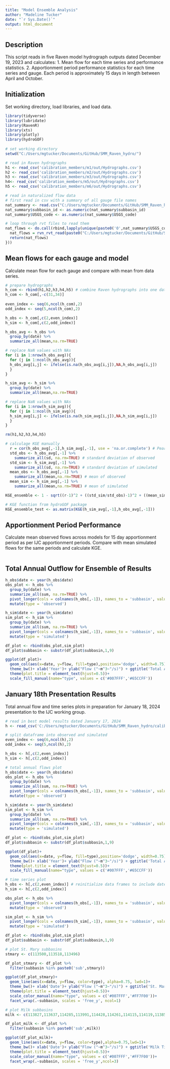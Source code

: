 ```yaml
---
title: "Model Ensemble Analysis"
author: "Madeline Tucker"
date: "`r Sys.Date()`"
output: html_document
---
```


## Description

This script reads in five Raven model hydrograph outputs dated December 19, 2023 
and calculates:
1. Mean flow for each time series and performance statistics.
2. Apportionment period performance statistics for each time series and gauge. 
   Each period is approximately 15 days in length between April and October.
   
## Initialization

Set working directory, load libraries, and load data.

```r
library(tidyverse)
library(lubridate)
library(RavenR)
library(xts)
library(plotly)
library(hydroGOF)
 
# set working directory
setwd("C:/Users/mgtucker/Documents/GitHub/SMM_Raven_hydro/")

# read in Raven hydrographs
h1 <- read_csv('calibration_members/m1/out/Hydrographs.csv')
h2 <- read_csv('calibration_members/m2/out/Hydrographs.csv')
h3 <- read_csv('calibration_members/m3/out/Hydrographs.csv')
h4<- read_csv('calibration_members/m5/out/Hydrographs.csv')
h5 <- read_csv('calibration_members/m6/out/Hydrographs.csv')

# read in naturalized flow data
# first read in csv with a summary of all gauge file names
nat_summary <- read.csv("C:/Users/mgtucker/Documents/GitHub/SMM_Raven_hydro/tables/naturalized_flows_summary.csv")
nat_summary$subbasin_id <- as.numeric(nat_summary$subbasin_id)
nat_summary$USGS_code <- as.numeric(nat_summary$USGS_code)

# loop through rvt files to read them
nat_flows <- do.call(rbind,lapply(unique(paste0('0',nat_summary$USGS_code)),function(id){
  nat_flows = rvn_rvt_read(paste0("C:/Users/mgtucker/Documents/GitHub/SMM_Raven_hydro/model/obs/naturalized/st_",id,".rvt"))
  return(nat_flows)
}))

```
   
## Mean flows for each gauge and model

Calculate mean flow for each gauge and compare with mean from data series.

```r
# prepare hydrographs
h_com <- rbind(h1,h2,h3,h4,h5) # combine Raven hydrographs into one data frame
h_com <- h_com[,-c(31,34)]
  
even_index <- seq(6,ncol(h_com),2)
odd_index <- seq(5,ncol(h_com),2)

h_obs <- h_com[,c(2,even_index)]
h_sim <- h_com[,c(2,odd_index)]

h_obs_avg <- h_obs %>%
  group_by(date) %>%
  summarize_all(mean,na.rm=TRUE)

# replace NaN values with NAs
for (i in 1:nrow(h_obs_avg)){
  for (j in 1:ncol(h_obs_avg)){
  h_obs_avg[i,j] <- ifelse(is.na(h_obs_avg[i,j]),NA,h_obs_avg[i,j])
  }
}

h_sim_avg <- h_sim %>%
  group_by(date) %>%
  summarize_all(mean,na.rm=TRUE)

# replace NaN values with NAs
for (i in 1:nrow(h_sim_avg)){
  for (j in 1:ncol(h_sim_avg)){
  h_sim_avg[i,j] <- ifelse(is.na(h_sim_avg[i,j]),NA,h_sim_avg[i,j])
  }
}

rm(h1,h2,h3,h4,h5)

# calculage KGE manually
  r = cor(h_obs_avg[,-1],h_sim_avg[,-1], use = 'na.or.complete') # Pearson correlation coefficient
  std_obs <- h_obs_avg[,-1] %>%
    summarize_all(sd, na.rm=TRUE) # standard deviation of observed
  std_sim <- h_sim_avg[,-1] %>%
    summarize_all(sd, na.rm=TRUE) # standard deviation of simulated
  mean_obs <- h_obs_avg[,-1] %>%
    summarize_all(mean,na.rm=TRUE) # mean of observed
  mean_sim <- h_sim_avg[,-1] %>%
    summarize_all(mean,na.rm=TRUE) # mean of simulated

KGE_ensemble <- 1 - sqrt((r-1)^2 + ((std_sim/std_obs)-1)^2 + ((mean_sim/mean_obs)-1)^2) # KGE formula

# KGE function from hydroGOF package
KGE_ensemble_test <- as.matrix(KGE(h_sim_avg[,-1],h_obs_avg[,-1])) 


```

## Apportionment Period Performance

Calculate mean observed flows across models for 15 day apportionment period as per IJC apportionment periods.
Compare with mean simulated flows for the same periods and calculate KGE.

```r

```


## Total Annual Outflow for Ensemble of Results

```r
h_obs$date <- year(h_obs$date)
obs_plot <- h_obs %>%
  group_by(date) %>%
  summarize_all(sum, na.rm=TRUE) %>%
  pivot_longer(cols = colnames(h_obs[,-1]), names_to = 'subbasin', values_to = 'flow')%>%
  mutate(type = 'observed')

h_sim$date <- year(h_sim$date)
sim_plot <- h_sim %>%
  group_by(date) %>%
  summarize_all(sum, na.rm=TRUE) %>%
  pivot_longer(cols = colnames(h_sim[,-1]), names_to = 'subbasin', values_to = 'flow')%>%
  mutate(type = 'simulated')

df_plot <- rbind(obs_plot,sim_plot)
df_plot$subbasin <- substr(df_plot$subbasin,1,9)

ggplot(df_plot)+
  geom_col(aes(x=date, y=flow, fill=type),position='dodge', width=0.75)+
  theme_bw()+ xlab('Year')+ ylab("Flow ("~m^3~"/s)") + ggtitle('Total Annual Flows')+
  theme(plot.title = element_text(hjust=0.5))+
  scale_fill_manual(name="type", values = c('#007FFF','#65CCFF'))

```
## January 18th Presentation Results

Total annual flow and time series plots in preparation for January 18, 2024 presentation to the IJC working group.

```r
# read in best model results dated January 17, 2024
h <- read_csv('C:/Users/mgtucker/Documents/GitHub/SMM_Raven_hydro/calibration/best_model/outputs/Hydrographs.csv')

# split dataframe into observed and simulated
even_index <- seq(6,ncol(h),2)
odd_index <- seq(5,ncol(h),2)

h_obs <- h[,c(2,even_index)]
h_sim <- h[,c(2,odd_index)]

# total annual flows plot
h_obs$date <- year(h_obs$date)
obs_plot <- h_obs %>%
  group_by(date) %>%
  summarize_all(sum, na.rm=TRUE) %>%
  pivot_longer(cols = colnames(h_obs[,-1]), names_to = 'subbasin', values_to = 'flow')%>%
  mutate(type = 'observed')

h_sim$date <- year(h_sim$date)
sim_plot <- h_sim %>%
  group_by(date) %>%
  summarize_all(sum, na.rm=TRUE) %>%
  pivot_longer(cols = colnames(h_sim[,-1]), names_to = 'subbasin', values_to = 'flow')%>%
  mutate(type = 'simulated')

df_plot <- rbind(obs_plot,sim_plot)
df_plot$subbasin <- substr(df_plot$subbasin,1,9)

ggplot(df_plot)+
  geom_col(aes(x=date, y=flow, fill=type),position='dodge', width=0.75)+
  theme_bw()+ xlab('Year')+ ylab("Flow ("~m^3~"/s)") + ggtitle('Total Annual Flows')+
  theme(plot.title = element_text(hjust=0.5))+
  scale_fill_manual(name="type", values = c('#007FFF','#65CCFF'))

# time series plot
h_obs <- h[,c(2,even_index)] # reinitialize data frames to include dates
h_sim <- h[,c(2,odd_index)]

obs_plot <- h_obs %>%
  pivot_longer(cols = colnames(h_obs[,-1]), names_to = 'subbasin', values_to = 'flow')%>%
  mutate(type = 'observed')

sim_plot <- h_sim %>%
  pivot_longer(cols = colnames(h_sim[,-1]), names_to = 'subbasin', values_to = 'flow')%>%
  mutate(type = 'simulated')

df_plot <- rbind(obs_plot,sim_plot)
df_plot$subbasin <- substr(df_plot$subbasin,1,9)

# plot St. Mary subbasins 
stmary <- c(113500,113518,113496)

df_plot_stmary <- df_plot %>%
  filter(subbasin %in% paste0('sub',stmary))

ggplot(df_plot_stmary)+
  geom_line(aes(x=date, y=flow, color=type), alpha=0.75, lwd=1)+
  theme_bw()+ xlab('Date')+ ylab("Flow ("~m^3~"/s)") + ggtitle('St. Mary Time Series by Subbasin')+
  theme(plot.title = element_text(hjust=0.5))+
  scale_color_manual(name="type", values = c('#007FFF','#FF7F00'))+
  facet_wrap(.~subbasin, scales = 'free_y', ncol=1)

# plot Milk subbasins 
milk <- c(113827,113637,114285,113991,114428,114261,114115,114119,113850,113884,114036)

df_plot_milk <- df_plot %>%
  filter(subbasin %in% paste0('sub',milk))

ggplot(df_plot_milk)+
  geom_line(aes(x=date, y=flow, color=type),alpha=0.75,lwd=1)+
  theme_bw()+ xlab('Date')+ ylab("Flow ("~m^3~"/s)") + ggtitle('Milk Time Series by Subbasin')+
  theme(plot.title = element_text(hjust=0.5))+
  scale_color_manual(name="type", values = c('#007FFF','#FF7F00'))+
  facet_wrap(.~subbasin, scales = 'free_y',ncol=3)
```


